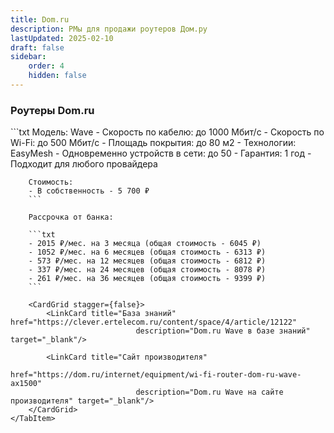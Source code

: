 ```yaml
---
title: Dom.ru
description: РМы для продажи роутеров Дом.ру
lastUpdated: 2025-02-10
draft: false
sidebar:
    order: 4
    hidden: false
---
```



<CardGrid stagger={false}>
    <LinkCard title="Города с рассрочкой"
                        href="https://clever.ertelecom.ru/content/space/4/folder/635/article/13578/page/0"
                        description="Список городов с доступной рассрочкой в базе знаний" target="_blank"/>
    <LinkCard title="Оформление рассрочки"
                        href="https://clever.ertelecom.ru/content/space/4/folder/635/article/13578/page/8"
                        description="Инструкция по оформлению рассрочки в базе знаний" target="_blank"/>
</CardGrid>

### Роутеры Dom.ru

<Tabs>
    <TabItem label="Wave">
        ```txt
        Модель: Wave
        - Скорость по кабелю: до 1000 Мбит/с
        - Скорость по Wi-Fi: до 500 Мбит/с
        - Площадь покрытия: до 80 м2
        - Технологии: EasyMesh
        - Одновременно устройств в сети: до 50
        - Гарантия: 1 год
        - Подходит для любого провайдера

        Стоимость:
        - В собственность - 5 700 ₽
        ```

        Рассрочка от банка:

        ```txt
        - 2015 ₽/мес. на 3 месяца (общая стоимость - 6045 ₽)
        - 1052 ₽/мес. на 6 месяцев (общая стоимость - 6313 ₽)
        - 573 ₽/мес. на 12 месяцев (общая стоимость - 6812 ₽)
        - 337 ₽/мес. на 24 месяцев (общая стоимость - 8078 ₽)
        - 261 ₽/мес. на 36 месяцев (общая стоимость - 9399 ₽)
        ```

        <CardGrid stagger={false}>
            <LinkCard title="База знаний" href="https://clever.ertelecom.ru/content/space/4/article/12122"
                                description="Dom.ru Wave в базе знаний" target="_blank"/>

            <LinkCard title="Сайт производителя"
                                href="https://dom.ru/internet/equipment/wi-fi-router-dom-ru-wave-ax1500"
                                description="Dom.ru Wave на сайте производителя" target="_blank"/>
        </CardGrid>
    </TabItem>
</Tabs>
